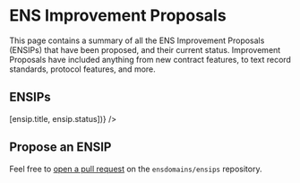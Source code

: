 
# ENS Improvement Proposals

This page contains a summary of all the ENS Improvement Proposals (ENSIPs) that have been proposed, and their current status.
Improvement Proposals have included anything from new contract features, to text record standards, protocol features, and more.

## ENSIPs

<Table
  columns={['Title', 'Status']}
  rows={ensips.map((ensip) => [ensip.title, ensip.status])}
/>

## Propose an ENSIP

Feel free to [open a pull request](https://github.com/ensdomains/ensips/pulls) on the `ensdomains/ensips` repository.
